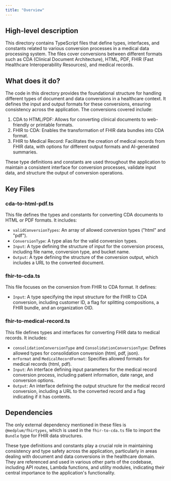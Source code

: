 ```yaml
---
title: "Overview"
---
```


## High-level description
This directory contains TypeScript files that define types, interfaces, and constants related to various conversion processes in a medical data processing system. The files cover conversions between different formats such as CDA (Clinical Document Architecture), HTML, PDF, FHIR (Fast Healthcare Interoperability Resources), and medical records.

## What does it do?
The code in this directory provides the foundational structure for handling different types of document and data conversions in a healthcare context. It defines the input and output formats for these conversions, ensuring consistency across the application. The conversions covered include:

1. CDA to HTML/PDF: Allows for converting clinical documents to web-friendly or printable formats.
2. FHIR to CDA: Enables the transformation of FHIR data bundles into CDA format.
3. FHIR to Medical Record: Facilitates the creation of medical records from FHIR data, with options for different output formats and AI-generated summaries.

These type definitions and constants are used throughout the application to maintain a consistent interface for conversion processes, validate input data, and structure the output of conversion operations.

## Key Files

### cda-to-html-pdf.ts
This file defines the types and constants for converting CDA documents to HTML or PDF formats. It includes:
- `validConversionTypes`: An array of allowed conversion types ("html" and "pdf").
- `ConversionType`: A type alias for the valid conversion types.
- `Input`: A type defining the structure of input for the conversion process, including file name, conversion type, and bucket name.
- `Output`: A type defining the structure of the conversion output, which includes a URL to the converted document.

### fhir-to-cda.ts
This file focuses on the conversion from FHIR to CDA format. It defines:
- `Input`: A type specifying the input structure for the FHIR to CDA conversion, including customer ID, a flag for splitting compositions, a FHIR bundle, and an organization OID.

### fhir-to-medical-record.ts
This file defines types and interfaces for converting FHIR data to medical records. It includes:
- `consolidationConversionType` and `ConsolidationConversionType`: Defines allowed types for consolidation conversion (html, pdf, json).
- `mrFormat` and `MedicalRecordFormat`: Specifies allowed formats for medical records (html, pdf).
- `Input`: An interface defining input parameters for the medical record conversion process, including patient information, date range, and conversion options.
- `Output`: An interface defining the output structure for the medical record conversion, including a URL to the converted record and a flag indicating if it has contents.

## Dependencies
The only external dependency mentioned in these files is `@medplum/fhirtypes`, which is used in the `fhir-to-cda.ts` file to import the `Bundle` type for FHIR data structures.

These type definitions and constants play a crucial role in maintaining consistency and type safety across the application, particularly in areas dealing with document and data conversions in the healthcare domain. They are referenced and used in various other parts of the codebase, including API routes, Lambda functions, and utility modules, indicating their central importance to the application's functionality.